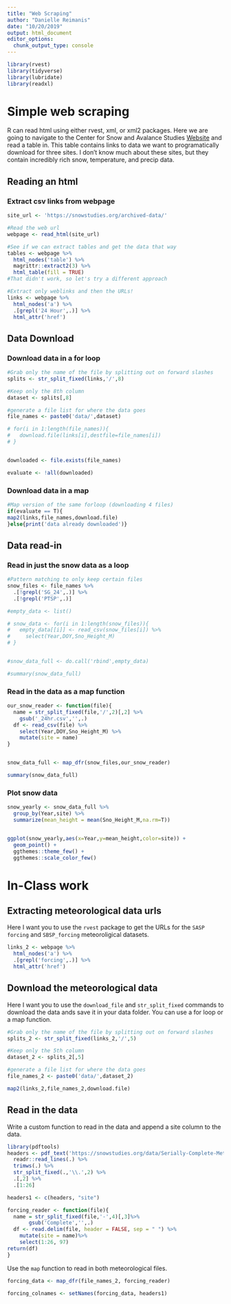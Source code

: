 ```yaml
---
title: "Web Scraping"
author: "Danielle Reimanis"
date: "10/20/2019"
output: html_document
editor_options: 
  chunk_output_type: console
---
```


```r
library(rvest)
library(tidyverse)
library(lubridate)
library(readxl)

```


# Simple web scraping

R can read html using either rvest, xml, or xml2 packages. Here
we are going to navigate to the Center for Snow and Avalance Studies 
[Website](https://snowstudies.org/archived-data/) and read a table in.
This table contains links to data we want to programatically download for
three sites. I don't know much about these sites, but they contain incredibly
rich snow, temperature, and precip data. 


## Reading an html 

### Extract csv links from webpage


```r
site_url <- 'https://snowstudies.org/archived-data/'

#Read the web url
webpage <- read_html(site_url)

#See if we can extract tables and get the data that way
tables <- webpage %>%
  html_nodes('table') %>%
  magrittr::extract2(3) %>%
  html_table(fill = TRUE)
#That didn't work, so let's try a different approach

#Extract only weblinks and then the URLs!
links <- webpage %>%
  html_nodes('a') %>%
  .[grepl('24 Hour',.)] %>%
  html_attr('href')


```

## Data Download

### Download data in a for loop

```r

#Grab only the name of the file by splitting out on forward slashes
splits <- str_split_fixed(links,'/',8)

#Keep only the 8th column
dataset <- splits[,8] 

#generate a file list for where the data goes
file_names <- paste0('data/',dataset)

# for(i in 1:length(file_names)){
#   download.file(links[i],destfile=file_names[i])
# }


downloaded <- file.exists(file_names)

evaluate <- !all(downloaded)

```

### Download data in a map

```r

#Map version of the same forloop (downloading 4 files)
if(evaluate == T){
map2(links,file_names,download.file)
}else{print('data already downloaded')}

```

## Data read-in 

### Read in just the snow data as a loop

```r
#Pattern matching to only keep certain files
snow_files <- file_names %>%
  .[!grepl('SG_24',.)] %>%
  .[!grepl('PTSP',.)]

#empty_data <- list()

# snow_data <- for(i in 1:length(snow_files)){
#   empty_data[[i]] <- read_csv(snow_files[i]) %>%
#     select(Year,DOY,Sno_Height_M)
# }


#snow_data_full <- do.call('rbind',empty_data)

#summary(snow_data_full)
```


### Read in the data as a map function

```r


our_snow_reader <- function(file){
  name = str_split_fixed(file,'/',2)[,2] %>%
    gsub('_24hr.csv','',.)
  df <- read_csv(file) %>%
    select(Year,DOY,Sno_Height_M) %>%
    mutate(site = name)
}


snow_data_full <- map_dfr(snow_files,our_snow_reader)

summary(snow_data_full)
```


### Plot snow data

```r
snow_yearly <- snow_data_full %>%
  group_by(Year,site) %>%
  summarize(mean_height = mean(Sno_Height_M,na.rm=T))


ggplot(snow_yearly,aes(x=Year,y=mean_height,color=site)) + 
  geom_point() +
  ggthemes::theme_few() + 
  ggthemes::scale_color_few()
```


# In-Class work

## Extracting meteorological data urls

Here I want you to use the `rvest` package to get the URLs for
the `SASP forcing` and `SBSP_forcing` meteoroligical datasets.

```r

links_2 <- webpage %>%
  html_nodes('a') %>%
  .[grepl('forcing',.)] %>%
  html_attr('href')

```

## Download the meteorological data

Here I want you to use the `download_file` and `str_split_fixed` 
commands to download the data ands save it in your data folder.
You can use a for loop or a map function. 

```r

#Grab only the name of the file by splitting out on forward slashes
splits_2 <- str_split_fixed(links_2,'/',5)

#Keep only the 5th column
dataset_2 <- splits_2[,5] 

#generate a file list for where the data goes
file_names_2 <- paste0('data/',dataset_2)

map2(links_2,file_names_2,download.file)

```

## Read in the data

Write a custom function to read in the data and append a site 
column to the data. 

```r

library(pdftools)
headers <- pdf_text('https://snowstudies.org/data/Serially-Complete-Metadata-text08.pdf') %>%
  readr::read_lines(.) %>%
  trimws(.) %>%
  str_split_fixed(.,'\\.',2) %>%
  .[,2] %>%
  .[1:26]

headers1 <- c(headers, "site")

forcing_reader <- function(file){
  name = str_split_fixed(file,'-',4)[,3]%>%
       gsub('Complete','',.)
  df <- read.delim(file, header = FALSE, sep = " ") %>%
    mutate(site = name)%>%
    select(1:26, 97)
return(df)
}

```


Use the `map` function to read in both meteorological files.

```r

forcing_data <- map_dfr(file_names_2, forcing_reader)

forcing_colnames <- setNames(forcing_data, headers1)

```


